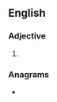 ==English==

===Adjective===
{{head|en|adjective superlative form}}

# {{en-superlative of|costly}}

===Anagrams===
* {{anagrams|en|a=ceilosstt|totsicles}}